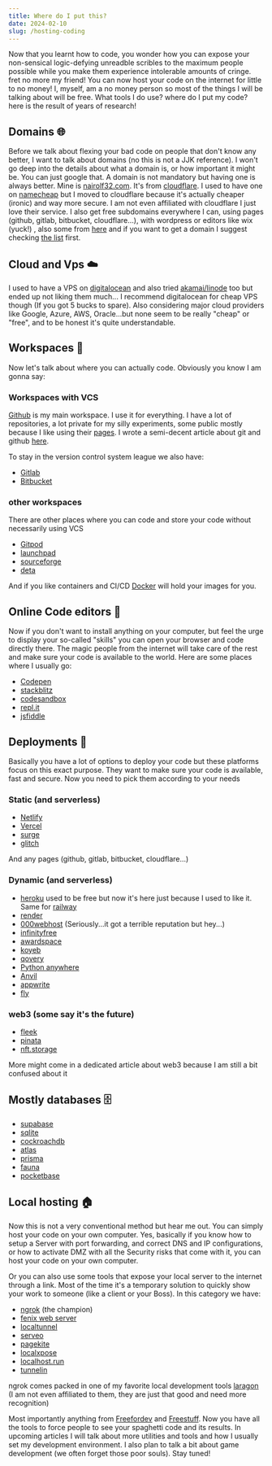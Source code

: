 ```yaml
---
title: Where do I put this?
date: 2024-02-10
slug: /hosting-coding
---
```


Now that you learnt how to code, you wonder how you can expose your non-sensical logic-defying
unreadble scribles to the maximum people possible while you make them experience intolerable
amounts of cringe. fret no more my friend! You can now host your code on the internet for little to no
money! I, myself, am a no money person so most of the things I will be talking about will be free.
What tools I do use? where do I put my code? here is the result of years of research!

## Domains 🌐

Before we talk about flexing your bad code on people that don't know any better, I want to talk about
domains (no this is not a JJK reference). I won't go deep into the details about what a domain is, or
how important it might be. You can just google that. A domain is not mandatory but having one is always
better. Mine is [nairolf32.com](https://nairolf32.com). It's from [cloudflare](https://dash.cloudflare.com).
I used to have one on  [namecheap](https://namecheap.com/) but I moved to cloudflare because it's actually
cheaper (ironic) and way more secure. I am not even affiliated with cloudflare I just love their service.
I also get free subdomains everywhere I can, using pages (github, gitlab, bitbucket, cloudflare…),
with wordpress or editors like wix (yuck!) ,
also some from [here](http://freedns.afraid.org/domain/)
and if you want to get a domain I suggest checking [the list](https://tld-list.com/) first.

## Cloud and Vps ☁️

I used to have a VPS on [digitalocean](https://cloud.digitalocean.com/) and also tried
[akamai/linode](https://cloud.linode.com/) too but ended up not liking them much...
I recommend digitalocean for cheap VPS though (If you got 5 bucks to spare).
Also considering major cloud providers like Google, Azure, AWS, Oracle...but none seem to be really
"cheap" or "free", and to be honest it's quite understandable.

## Workspaces 📁

Now let's talk about where you can actually code. Obviously you know I am gonna say:

### Workspaces with VCS

[Github](https://github.com/) is my main workspace. I use it for everything.
I have a lot of repositories, a lot private for my silly experiments, some public mostly because
I like using their [pages](https://pages.github.com/). I wrote a semi-decent article about git and github
[here](/posts/git-gud/).

To stay in the version control system league we also have:

- [Gitlab](https://gitlab.com/nair0lf32/)
- [Bitbucket](https://bitbucket.org/nair0lf32/)


### other workspaces

There are other places where you can code and store your code without necessarily using VCS

- [Gitpod](https://gitpod.io/workspaces)
- [launchpad](https://launchpad.net/~nairolf32)
- [sourceforge](https://sourceforge.net/u/nair0lf32/profile)
- [deta](https://deta.space/?horizon=uXEVDV7tGg)

And if you like containers and CI/CD [Docker](https://hub.docker.com/repositories) will hold
your images for you.

## Online Code editors 📝

Now if you don't want to install anything on your computer, but feel the urge to display your
so-called "skills" you can open your browser and code directly there. The magic people from the internet
will take care of the  rest and make sure your code is available to the world. Here are some places
where I usually go:

- [Codepen](https://codepen.io/nair0lf32)
- [stackblitz](https://stackblitz.com/@nair0lf32)
- [codesandbox](https://codesandbox.io/u/nairolf32)
- [repl.it](https://replit.com/@nair0lf32)
- [jsfiddle](https://jsfiddle.net/user/fiddles/all/)

## Deployments 🚀

Basically you have a lot of options to deploy your code but these platforms focus on this exact purpose.
They want to make sure your code is available, fast and secure.
Now you need to pick them according to your needs

### Static (and serverless)

- [Netlify](https://netlify.com)
- [Vercel](https://vercel.com)
- [surge](https://surge.sh)
- [glitch](https://glitch.com/@nairolf32)

And any pages (github, gitlab, bitbucket, cloudflare...)

### Dynamic (and serverless)

- [heroku](https://dashboard.heroku.com/) used to be free but now it's here just
    because I used to like it. Same for [railway](https://railway.app/)
- [render](https://render.com)
- [000webhost](https://fr.000webhost.com/) (Seriously...it got a terrible reputation but hey...)
- [infinityfree](https://infinityfree.com)
- [awardspace](https://awardspace.net)
- [koyeb](https://app.koyeb.com)
- [qovery](https://qovery.com)
- [Python anywhere](https://www.pythonanywhere.com/user/nairolf32/)
- [Anvil](https://anvil.works/)
- [appwrite](https://cloud.appwrite.io/)
- [fly](https://fly.io/)


### web3 (some say it's the future)

- [fleek](https://fleek.xyz/)
- [pinata](https://pinata.cloud/)
- [nft.storage](https://nft.storage/)

More might come in a dedicated article about web3 because I am still a bit confused about it

## Mostly databases 🗄️

- [supabase](https://supabase.com/dashboard/projects)
- [sqlite](https://www.sqlite.org/index.html)
- [cockroachdb](https://cockroachlabs.cloud/)
- [atlas](https://cloud.mongodb.com/)
- [prisma](https://console.prisma.io/)
- [fauna](https://dashboard.fauna.com/)
- [pocketbase](https://pocketbase.io/)

## Local hosting 🏠

Now this is not a very conventional method but hear me out. You can simply host your code on your own computer.
Yes, basically if you know how to setup a Server with port forwarding, and correct DNS and IP configurations,
or how to activate DMZ with all the Security risks that come with it, you can host your code on your own computer.

Or you can also use some tools that expose your local server to the internet through a link. Most of the
time it's a temporary solution to quickly show your work to someone (like a client or your Boss). In this category
we have:
- [ngrok](https://ngrok.com/) (the champion)
- [fenix web server](https://preview.fenixwebserver.com/)
- [localtunnel](https://localtunnel.github.io/www/)
- [serveo](https://serveo.net/)
- [pagekite](https://pagekite.net/)
- [localxpose](https://localxpose.io/)
- [localhost.run](https://localhost.run/)
- [tunnelin](https://app.tunnelin.com/)

ngrok comes packed in one of my favorite local development tools [laragon](https://laragon.org/)
(I am not even affiliated to them, they are just that good and need more recognition)

Most importantly anything from [Freefordev](https://free-for.dev/#/?id=paas) and [Freestuff](https://freestuff.dev/).
Now you have all the tools to force people to see your spaghetti code and its results. In upcoming
articles I will talk about more utilities and tools and how I usually set my development environment.
I also plan to talk a bit about game development (we often forget those poor souls). Stay tuned!

